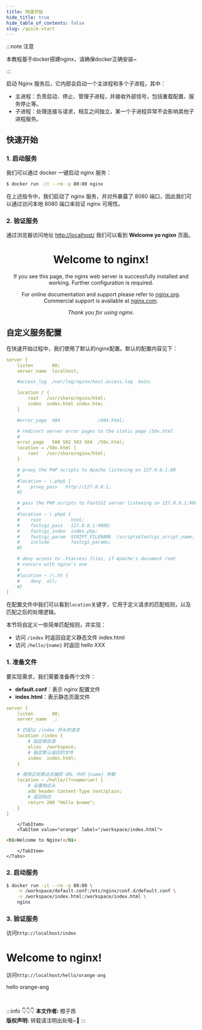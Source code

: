 ```yaml
---
title: 快速开始
hide_title: true
hide_table_of_contents: false
slug: /quick-start
---
```



<!--package-->

:::note 注意

本教程基于docker搭建nginx，请确保docker正确安装~

:::

启动 Nginx 服务后，它内部会启动一个主进程和多个子进程，其中：

- 主进程：负责启动、停止、管理子进程，并接收外部信号，包括重载配置、服务停止等。
- 子进程：处理连接与请求，相互之间独立，某一个子进程异常不会影响其他子进程服务。

## 快速开始

### 1. 启动服务

我们可以通过 docker 一键启动 nginx 服务：

```bash
$ docker run -it --rm -p 80:80 nginx
```

在上述指令中，我们启动了 nginx 服务，并对外暴露了 8080 端口，因此我们可以通过访问本地 8080 端口来验证 nginx 可用性。

### 2. 验证服务

通过浏览器访问地址 [http://localhost/](#) 我们可以看到 **Welcome yo ngixn** 页面。

<BrowserWindow url="http://localhost/">
<div align="center">
<h1>Welcome to nginx!</h1>
<p>If you see this page, the nginx web server is successfully installed and
working. Further configuration is required.</p>
<p>For online documentation and support please refer to
<a href="http://nginx.org/">nginx.org</a>. <br/>
Commercial support is available at
<a href="http://nginx.com/">nginx.com</a>.</p>
<p><em>Thank you for using nginx.</em></p>
</div>
</BrowserWindow>

## 自定义服务配置

在快速开始过程中，我们使用了默认的nginx配置。默认的配置内容见下：

```yaml title="/etc/nginx/conf.d/default.conf"
server {
    listen       80;
    server_name  localhost;

    #access_log  /var/log/nginx/host.access.log  main;

    location / {
        root   /usr/share/nginx/html;
        index  index.html index.htm;
    }

    #error_page  404              /404.html;

    # redirect server error pages to the static page /50x.html
    #
    error_page   500 502 503 504  /50x.html;
    location = /50x.html {
        root   /usr/share/nginx/html;
    }

    # proxy the PHP scripts to Apache listening on 127.0.0.1:80
    #
    #location ~ \.php$ {
    #    proxy_pass   http://127.0.0.1;
    #}

    # pass the PHP scripts to FastCGI server listening on 127.0.0.1:9000
    #
    #location ~ \.php$ {
    #    root           html;
    #    fastcgi_pass   127.0.0.1:9000;
    #    fastcgi_index  index.php;
    #    fastcgi_param  SCRIPT_FILENAME  /scripts$fastcgi_script_name;
    #    include        fastcgi_params;
    #}

    # deny access to .htaccess files, if Apache's document root
    # concurs with nginx's one
    #
    #location ~ /\.ht {
    #    deny  all;
    #}
}
```

在配置文件中我们可以看到`location`关键字，它用于定义请求的匹配规则，以及匹配之后的处理逻辑。

本节将自定义一些简单匹配规则，并实现：

- 访问 `/index` 时返回自定义静态文件 index.html
- 访问 `/hello/{name}` 时返回 hello XXX

### 1. 准备文件

要实现需求，我们需要准备两个文件：

- **default.conf**：表示 nginx 配置文件
- **index.html**：表示静态页面文件

<BrowserWindow>
    <Tabs>
        <TabItem value="apple" label="/workspace/default.conf" default>

```yaml
server {
    listen       80;
    server_name  _;

    # 匹配以 /index 开头的请求
    location /index {
        # 指定根目录
        alias  /workspace;
        # 指定默认返回的文件
        index  index.html;
    }

    # 使用正则表达式捕获 URL 中的 {name} 参数
    location ~ /hello/(?<name>\w+) {
        # 设置响应头
        add_header Content-Type text/plain;
        # 返回响应
        return 200 "Hello $name";
    }
}
```

        </TabItem>
        <TabItem value="orange" label="/workspace/index.html">

```html
<h1>Welcome to Nginx!</h1>
```

        </TabItem>
    </Tabs>
</BrowserWindow>

### 2. 启动服务

```bash
$ docker run -it --rm -p 80:80 \
    -v /workspace/default.conf:/etc/nginx/conf.d/default.conf \
    -v /workspace/index.html:/workspace/index.html \
    nginx
```

### 3. 验证服务

访问`http://localhost/index`

<BrowserWindow url="http://localhost/index">

<h1>Welcome to nginx!</h1>

</BrowserWindow>

访问`http://localhost/hello/orange-ang`

<BrowserWindow url="http://localhost/hello/orange-ang">

hello orange-ang

</BrowserWindow>

<br/>

:::info 👇👇👇
**本文作者:** 橙子昂 <br/>
**版权声明:** 转载请注明出处哦~👮‍
:::
